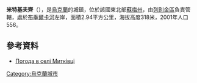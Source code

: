 {{coord|49|30|32|N|27|19|31|E|scale:100000|display=title}}

'''米特基夫齊'''（{{lang-uk|Митківці}}），是[[烏克蘭|烏克蘭]]的城鎮，位於該國東北部[[蘇梅州|蘇梅州]]，由[[列別金區|列別金區]]負責管轄，處於[[布季爾卡河|布季爾卡河]]左岸，面積2.94平方公里，海拔高度318米，2001年人口556。

==參考資料==
* [http://weather.in.ua/ua/hmel'nickaja/15822 Погода в селі Митківці] {{Wayback|url=http://weather.in.ua/ua/hmel%27nickaja/15822 |date=20160305205638 }}

{{Ukraine-geo-stub}}
[[Category:烏克蘭城市|Category:烏克蘭城市]]